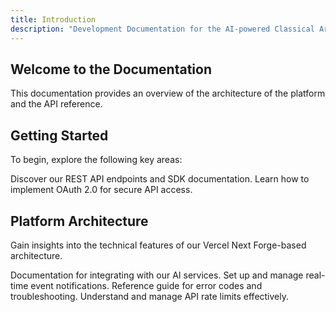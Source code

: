 ```yaml
---
title: Introduction
description: "Development Documentation for the AI-powered Classical Arabic Learning Platform"
---
```


## Welcome to the Documentation

This documentation provides an overview of the architecture of the platform and the API reference.

## Getting Started

To begin, explore the following key areas:

<CardGroup cols={2}>
  <Card
    title="API Reference"
    icon="code"
    href="/api-reference"
  >
    Discover our REST API endpoints and SDK documentation.
  </Card>
  <Card
    title="Authentication"
    icon="lock"
    href="/authentication"
  >
    Learn how to implement OAuth 2.0 for secure API access.
  </Card>
</CardGroup>

## Platform Architecture

Gain insights into the technical features of our Vercel Next Forge-based architecture.

<CardGroup cols={2}>
  <Card
    title="AI Integration"
    icon="robot"
    href="/ai-integration"
  >
    Documentation for integrating with our AI services.
  </Card>
  <Card
    title="Webhooks"
    icon="plug"
    href="/webhooks"
  >
    Set up and manage real-time event notifications.
  </Card>
  <Card
    title="Error Handling"
    icon="bug"
    href="/error-handling"
  >
    Reference guide for error codes and troubleshooting.
  </Card>
  <Card
    title="Rate Limits"
    icon="gauge"
    href="/rate-limits"
  >
    Understand and manage API rate limits effectively.
  </Card>
</CardGroup>